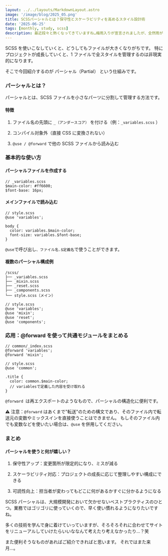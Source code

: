 ```yaml
---
layout: ../../layouts/MarkdownLayout.astro
image: '/image/blog/2025_05.png'
title: SCSSパーシャルとは？保守性とスケーラビリティを高めるスタイル設計術
date: '2025-06-25'
tags: [monthly, study, scss]
description: 最近段々と熱くなってきていますね…梅雨入りが宣言されましたが、全然雨が降っている感じもしませんし、もう夏なのかななんて思っている今日このごろです。皆様如何お過ごしでしょうか？今月はWeb技術のお話。より一層スタイルを管理しやすくなる！Scss（Sass）についてのお話ですが、すべて語るととても長い記事になってしまうので、今回はパーシャルに絞って書き起こしていきたいと思います。
---
```


SCSS を使いこなしていくと、どうしてもファイルが大きくなりがちです。
特にプロジェクトが成長していくと、1 ファイルで全スタイルを管理するのは非現実的になります。

そこで今回紹介するのが パーシャル（Partial） という仕組みです。

### パーシャルとは？

パーシャルとは、SCSS ファイルを小さなパーツに分割して管理する方法です。

#### 特徴

1. ファイル名の先頭に `_（アンダースコア）` を付ける（例：`_variables.scss` ）

1. コンパイル対象外（直接 CSS に変換されない）

1. `@use / @forward` で他の SCSS ファイルから読み込む

### 基本的な使い方

#### パーシャルファイルを作成する

```
// _variables.scss
$main-color: #ff6600;
$font-base: 16px;
```

#### メインファイルで読み込む

```
// style.scss
@use 'variables';

body {
  color: variables.$main-color;
  font-size: variables.$font-base;
}
```

`@use`で呼び出し`、ファイル名.$定義名`で使うことができます。

#### 複数のパーシャル構成例

```
/scss/
├── _variables.scss
├── _mixin.scss
├── _reset.scss
├── _components.scss
└── style.scss（メイン）
```

```
// style.scss
@use 'variables';
@use 'mixin';
@use 'reset';
@use 'components';
```

### 応用：@forward を使って共通モジュールをまとめる

```
// common/_index.scss
@forward 'variables';
@forward 'mixin';
```

```
// style.scss
@use 'common';

.title {
  color: common.$main-color;
  // variablesで定義した内容を受け取れる
}
```

`@forward `は再エクスポートのようなもので、パーシャルの構造化に便利です。

⚠️ 注意：`@forward` はあくまで"転送"のための構文であり、そのファイル内で転送元の変数やミックスインを直接使うことはできません。
もしそのファイル内でも変数などを使いたい場合は、`@use` を併用してください。

### まとめ

#### パーシャルを使うと何が嬉しい？

1. 保守性アップ：変更箇所が限定的になり、ミスが減る

1. スケーラビリティ対応：プロジェクトの成長に応じて整理しやすい構成にできる

1. 可読性向上：担当者が変わってもどこに何があるかすぐに分かるようになる

SCSS パーシャルは、大規模開発において欠かせないベストプラクティスのひとつ。業務ではゴリゴリに使っていくので、早く使い慣れるようになりたいですね。

多くの技術を学んで身に着けていっていますが、そろそろそれに合わせてサイトをリニューアルしていけたらいいななんて考えたり考えなかったり…？笑

また便利そうなものがあればご紹介できればと思います。
それではまた来月…。
